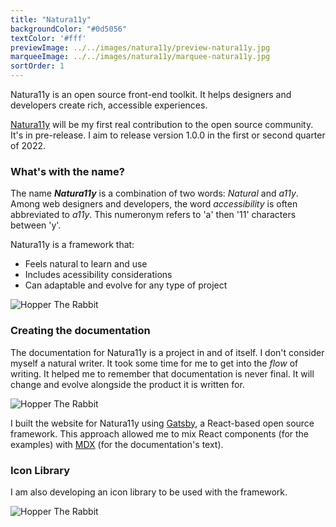 ```yaml
---
title: "Natura11y"
backgroundColor: "#0d5056"
textColor: '#fff'
previewImage: ../../images/natura11y/preview-natura11y.jpg
marqueeImage: ../../images/natura11y/marquee-natura11y.jpg
sortOrder: 1
---
```



<IntroBlock>

Natura11y is an open source front-end toolkit. It helps designers and developers create rich, accessible experiences.

</IntroBlock>

<TextBlock>

[Natura11y](https://gonatura11y.com) will be my first real contribution to the open source community. It's in pre-release. I aim to release version 1.0.0 in the first or second  quarter of 2022.

</TextBlock>

<TextBlock>

### What's with the name?

The name ***Natura11y*** is a combination of two words: *Natural* and *a11y*. Among web designers and developers, the word *accessibility* is often abbreviated to *a11y*. This numeronym refers to 'a' then '11' characters between 'y'.

Natura11y is a framework that:

- Feels natural to learn and use 
- Includes acessibility considerations
- Can adaptable and evolve for any type of project 

</TextBlock>

<FigureSingleBlock caption="Natura11y's official logo">

![Hopper The Rabbit](../../images/logo-collection/natura11y-inclusive-framework.jpg)
    
</FigureSingleBlock>

<TextBlock>

### Creating the documentation

The documentation for Natura11y is a project in and of itself. I don't consider myself a natural writer. It took some time for me to get into the *flow* of writing. It helped me to remember that documentation is never final. It will change and evolve alongside the product it is written for.

</TextBlock>

<FigureSingleBlock lightbox={true}>

![Hopper The Rabbit](../../images/natura11y/grid-desktop-natura11y.jpg)
    
</FigureSingleBlock>

<TextBlock>

I built the website for Natura11y using [Gatsby](https://www.gatsbyjs.com/), a React-based open source framework. This approach allowed me to mix React components (for the examples) with [MDX](https://mdxjs.com/) (for the documentation's text).

</TextBlock>

<TextBlock>

### Icon Library

I am also developing an icon library to be used with the framework.

</TextBlock>

<FigureSingleBlock>

![Hopper The Rabbit](../../images/natura11y/project-tour-icons.jpg)
    
</FigureSingleBlock>

<LiveProjectLink linkURL="https://gonatura11y.com" />